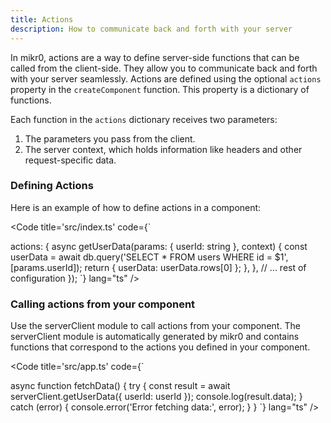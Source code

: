 ```yaml
---
title: Actions
description: How to communicate back and forth with your server
---
```



In mikr0, actions are a way to define server-side functions that can be called from the client-side. They allow you to communicate back and forth with your server seamlessly. Actions are defined using the optional `actions` property in the `createComponent` function. This property is a dictionary of functions.

Each function in the `actions` dictionary receives two parameters:
1. The parameters you pass from the client.
2. The server context, which holds information like headers and other request-specific data.

### Defining Actions

Here is an example of how to define actions in a component:

<Code title='src/index.ts' code={`

  actions: {
    async getUserData(params: { userId: string }, context) {
      const userData = await db.query('SELECT * FROM users WHERE id = $1', [params.userId]);
      return { userData: userData.rows[0] };
    },
  },
  // ... rest of configuration
});
`} lang="ts" />

### Calling actions from your component

Use the serverClient module to call actions from your component. The serverClient module is automatically generated by mikr0 and contains functions that correspond to the actions you defined in your component.

<Code title='src/app.ts' code={`

async function fetchData() {
  try {
    const result = await serverClient.getUserData({ userId: userId });
    console.log(result.data);
  } catch (error) {
    console.error('Error fetching data:', error);
  }
}
`} lang="ts" />